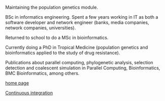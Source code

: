 Maintaining the population genetics module.

BSc in informatics engineering. Spent a few years working in IT as both a software developer and network engineer (banks, media companies, network companies, universities).

Returned to school to do a MSc in bioinformatics.

Currently doing a PhD in Tropical Medicine (population genetics and bioinformatics applied to the study of drug resistance).

Publications about parallel computing, phylogenetic analysis, selection detection and coalescent simulation in Parallel Computing, Bioinformatics, BMC Bioinformatics, among others.

[http://tiago.org home page]

[[Continuous integration]]